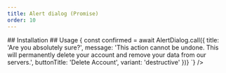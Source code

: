 ```yaml
---
title: Alert dialog (Promise)
order: 10
---
```

<DemoCodePreview codePath="alert-dialog/default.tsx" demoPath="demos/alert-dialog/default" />
## Installation
<InstallationSection
  dependencies={['react-aria-components']}
  components={['dialog.tsx', 'alert-dialog.tsx']}
>
  <InstallationCommand command="execute" params="shadcn@latest add ~website/r/alert-dialog.json" />
</InstallationSection>
## Usage
<SourceCode code={`
const doSomething = async () => {
  const confirmed = await AlertDialog.call({
        title: 'Are you absolutely sure?',
        message:
          'This action cannot be undone. This will permanently delete your account and remove your data from our servers.',
        buttonTitle: 'Delete Account',
        variant: 'destructive'
      })}
`} />
